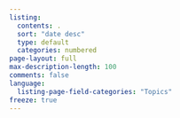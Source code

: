 ```yaml
---
listing:
  contents: .
  sort: "date desc"
  type: default
  categories: numbered
page-layout: full
max-description-length: 100
comments: false
language:
  listing-page-field-categories: "Topics"
freeze: true
---
```


